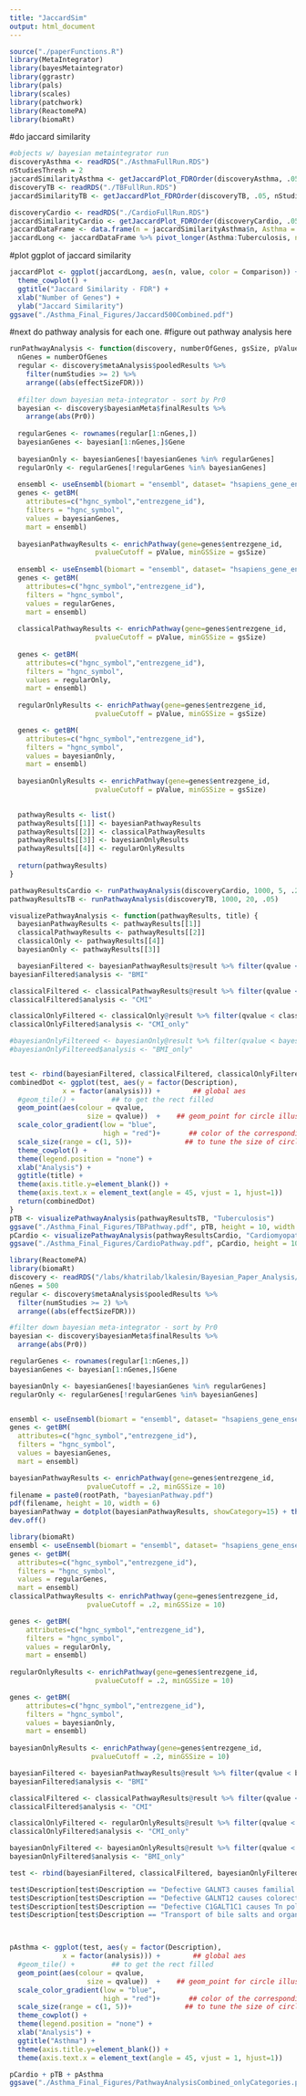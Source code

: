```yaml
---
title: "JaccardSim"
output: html_document
---
```


```r
source("./paperFunctions.R")
library(MetaIntegrator)
library(bayesMetaintegrator)
library(ggrastr)
library(pals)
library(scales)
library(patchwork)
library(ReactomePA)
library(biomaRt)
```

#do jaccard similarity
```r
#objects w/ bayesian metaintegrator run
discoveryAsthma <- readRDS("./AsthmaFullRun.RDS")
nStudiesThresh = 2
jaccardSimilarityAsthma <- getJaccardPlot_FDROrder(discoveryAsthma, .05, nStudiesThresh, seq(10, 500, by = 10))
discoveryTB <- readRDS("./TBFullRun.RDS")
jaccardSimilarityTB <- getJaccardPlot_FDROrder(discoveryTB, .05, nStudiesThresh, seq(10, 500, by = 10))

discoveryCardio <- readRDS("./CardioFullRun.RDS")
jaccardSimilarityCardio <- getJaccardPlot_FDROrder(discoveryCardio, .05, nStudiesThresh, seq(10, 500, by = 10))
jaccardDataFrame <- data.frame(n = jaccardSimilarityAsthma$n, Asthma = jaccardSimilarityAsthma$jaccard, Cardiomyopathy = jaccardSimilarityCardio$jaccard, Tuberculosis = jaccardSimilarityTB$jaccard)
jaccardLong <- jaccardDataFrame %>% pivot_longer(Asthma:Tuberculosis, names_to = "Comparison")
```

#plot ggplot of jaccard similarity
```r
jaccardPlot <- ggplot(jaccardLong, aes(n, value, color = Comparison)) + geom_line(size = 2) + 
  theme_cowplot() + 
  ggtitle("Jaccard Similarity - FDR") + 
  xlab("Number of Genes") +
  ylab("Jaccard Similarity")
ggsave("./Asthma_Final_Figures/Jaccard500Combined.pdf")
```

#next do pathway analysis for each one.
#figure out pathway analysis here
```r
runPathwayAnalysis <- function(discovery, numberOfGenes, gsSize, pValue) {
  nGenes = numberOfGenes
  regular <- discovery$metaAnalysis$pooledResults %>%
    filter(numStudies >= 2) %>%
    arrange((abs(effectSizeFDR)))
  
  #filter down bayesian meta-integrator - sort by Pr0
  bayesian <- discovery$bayesianMeta$finalResults %>%
    arrange(abs(Pr0))
  
  regularGenes <- rownames(regular[1:nGenes,])
  bayesianGenes <- bayesian[1:nGenes,]$Gene
  
  bayesianOnly <- bayesianGenes[!bayesianGenes %in% regularGenes]
  regularOnly <- regularGenes[!regularGenes %in% bayesianGenes]
  
  ensembl <- useEnsembl(biomart = "ensembl", dataset= "hsapiens_gene_ensembl")
  genes <- getBM(
    attributes=c("hgnc_symbol","entrezgene_id"),
    filters = "hgnc_symbol",
    values = bayesianGenes,
    mart = ensembl)
  
  bayesianPathwayResults <- enrichPathway(gene=genes$entrezgene_id,
                     pvalueCutoff = pValue, minGSSize = gsSize)
  
  ensembl <- useEnsembl(biomart = "ensembl", dataset= "hsapiens_gene_ensembl")
  genes <- getBM(
    attributes=c("hgnc_symbol","entrezgene_id"),
    filters = "hgnc_symbol",
    values = regularGenes,
    mart = ensembl)
  
  classicalPathwayResults <- enrichPathway(gene=genes$entrezgene_id,
                     pvalueCutoff = pValue, minGSSize = gsSize)
  
  genes <- getBM(
    attributes=c("hgnc_symbol","entrezgene_id"),
    filters = "hgnc_symbol",
    values = regularOnly,
    mart = ensembl)
  
  regularOnlyResults <- enrichPathway(gene=genes$entrezgene_id,
                     pvalueCutoff = pValue, minGSSize = gsSize)

  genes <- getBM(
    attributes=c("hgnc_symbol","entrezgene_id"),
    filters = "hgnc_symbol",
    values = bayesianOnly,
    mart = ensembl)
  
  bayesianOnlyResults <- enrichPathway(gene=genes$entrezgene_id,
                     pvalueCutoff = pValue, minGSSize = gsSize)

  
  pathwayResults <- list()
  pathwayResults[[1]] <- bayesianPathwayResults
  pathwayResults[[2]] <- classicalPathwayResults
  pathwayResults[[3]] <- bayesianOnlyResults
  pathwayResults[[4]] <- regularOnlyResults
  
  return(pathwayResults)
}

pathwayResultsCardio <- runPathwayAnalysis(discoveryCardio, 1000, 5, .2)
pathwayResultsTB <- runPathwayAnalysis(discoveryTB, 1000, 20, .05)

```

```r
visualizePathwayAnalysis <- function(pathwayResults, title) {
  bayesianPathwayResults <- pathwayResults[[1]]
  classicalPathwayResults <- pathwayResults[[2]]
  classicalOnly <- pathwayResults[[4]]
  bayesianOnly <- pathwayResults[[3]]

  bayesianFiltered <- bayesianPathwayResults@result %>% filter(qvalue < bayesianPathwayResults@qvalueCutoff) %>% dplyr::select(Description, qvalue)
bayesianFiltered$analysis <- "BMI"

classicalFiltered <- classicalPathwayResults@result %>% filter(qvalue < classicalPathwayResults@qvalueCutoff) %>% dplyr::select(Description, qvalue)
classicalFiltered$analysis <- "CMI"

classicalOnlyFiltered <- classicalOnly@result %>% filter(qvalue < classicalOnly@qvalueCutoff) %>% dplyr::select(Description, qvalue)
classicalOnlyFiltered$analysis <- "CMI_only"

#bayesianOnlyFiltereed <- bayesianOnly@result %>% filter(qvalue < bayesianOnly@qvalueCutoff) %>% dplyr::select(Description, qvalue)
#bayesianOnlyFiltereed$analysis <- "BMI_only"


test <- rbind(bayesianFiltered, classicalFiltered, classicalOnlyFiltered)
combinedDot <- ggplot(test, aes(y = factor(Description),
             x = factor(analysis))) +        ## global aes
  #geom_tile() +         ## to get the rect filled
  geom_point(aes(colour = qvalue, 
                   size = qvalue))  +    ## geom_point for circle illusion
  scale_color_gradient(low = "blue",  
                       high = "red")+       ## color of the corresponding aes
  scale_size(range = c(1, 5))+             ## to tune the size of circles
  theme_cowplot() +
  theme(legend.position = "none") +
  xlab("Analysis") + 
  ggtitle(title) +
  theme(axis.title.y=element_blank()) +
  theme(axis.text.x = element_text(angle = 45, vjust = 1, hjust=1))
  return(combinedDot)
}
pTB <- visualizePathwayAnalysis(pathwayResultsTB, "Tuberculosis")
ggsave("./Asthma_Final_Figures/TBPathway.pdf", pTB, height = 10, width = 10)
pCardio <- visualizePathwayAnalysis(pathwayResultsCardio, "Cardiomyopathy")
ggsave("./Asthma_Final_Figures/CardioPathway.pdf", pCardio, height = 10, width = 10)

```

```r
library(ReactomePA)
library(biomaRt)
discovery <- readRDS("/labs/khatrilab/lkalesin/Bayesian_Paper_Analysis/Data/AsthmaFullRun.RDS")
nGenes = 500
regular <- discovery$metaAnalysis$pooledResults %>%
  filter(numStudies >= 2) %>%
  arrange((abs(effectSizeFDR)))

#filter down bayesian meta-integrator - sort by Pr0
bayesian <- discovery$bayesianMeta$finalResults %>%
  arrange(abs(Pr0))

regularGenes <- rownames(regular[1:nGenes,])
bayesianGenes <- bayesian[1:nGenes,]$Gene

bayesianOnly <- bayesianGenes[!bayesianGenes %in% regularGenes]
regularOnly <- regularGenes[!regularGenes %in% bayesianGenes]


ensembl <- useEnsembl(biomart = "ensembl", dataset= "hsapiens_gene_ensembl")
genes <- getBM(
  attributes=c("hgnc_symbol","entrezgene_id"),
  filters = "hgnc_symbol",
  values = bayesianGenes,
  mart = ensembl)

bayesianPathwayResults <- enrichPathway(gene=genes$entrezgene_id,
                   pvalueCutoff = .2, minGSSize = 10)
filename = paste0(rootPath, "bayesianPathway.pdf")
pdf(filename, height = 10, width = 6)
bayesianPathway = dotplot(bayesianPathwayResults, showCategory=15) + theme_cowplot() + theme(axis.text.x = element_text(angle = 90, vjust = 0.5, hjust=1))
dev.off()

library(biomaRt)
ensembl <- useEnsembl(biomart = "ensembl", dataset= "hsapiens_gene_ensembl")
genes <- getBM(
  attributes=c("hgnc_symbol","entrezgene_id"),
  filters = "hgnc_symbol",
  values = regularGenes,
  mart = ensembl)
classicalPathwayResults <- enrichPathway(gene=genes$entrezgene_id,
                   pvalueCutoff = .2, minGSSize = 10)

genes <- getBM(
    attributes=c("hgnc_symbol","entrezgene_id"),
    filters = "hgnc_symbol",
    values = regularOnly,
    mart = ensembl)
  
regularOnlyResults <- enrichPathway(gene=genes$entrezgene_id,
                     pvalueCutoff = .2, minGSSize = 10)

genes <- getBM(
    attributes=c("hgnc_symbol","entrezgene_id"),
    filters = "hgnc_symbol",
    values = bayesianOnly,
    mart = ensembl)
  
bayesianOnlyResults <- enrichPathway(gene=genes$entrezgene_id,
                    pvalueCutoff = .2, minGSSize = 10)

bayesianFiltered <- bayesianPathwayResults@result %>% filter(qvalue < bayesianPathwayResults@qvalueCutoff) %>% dplyr::select(Description, qvalue)
bayesianFiltered$analysis <- "BMI"

classicalFiltered <- classicalPathwayResults@result %>% filter(qvalue < classicalPathwayResults@qvalueCutoff) %>% dplyr::select(Description, qvalue)
classicalFiltered$analysis <- "CMI"

classicalOnlyFiltered <- regularOnlyResults@result %>% filter(qvalue < regularOnlyResults@qvalueCutoff) %>% dplyr::select(Description, qvalue)
classicalOnlyFiltered$analysis <- "CMI_only"

bayesianOnlyFiltered <- bayesianOnlyResults@result %>% filter(qvalue < bayesianOnlyResults@qvalueCutoff) %>% dplyr::select(Description, qvalue)
bayesianOnlyFiltered$analysis <- "BMI_only"

test <- rbind(bayesianFiltered, classicalFiltered, bayesianOnlyFiltered, classicalOnlyFiltered)

test$Description[test$Description == "Defective GALNT3 causes familial hyperphosphatemic tumoral calcinosis (HFTC)"] <- "Defective GALNT3 causes HFTC"
test$Description[test$Description == "Defective GALNT12 causes colorectal cancer 1 (CRCS1)"] <- "Defective GALNT3 causes CRCS1"
test$Description[test$Description == "Defective C1GALT1C1 causes Tn polyagglutination syndrome (TNPS)"] <- "Defective C1GALT1C1 causes TNPS"
test$Description[test$Description == "Transport of bile salts and organic acids, metal ions and amine compounds"] <- "Transport of bile salts, organic acids, metal ions, amines"



pAsthma <- ggplot(test, aes(y = factor(Description),
             x = factor(analysis))) +        ## global aes
  #geom_tile() +         ## to get the rect filled
  geom_point(aes(colour = qvalue, 
                   size = qvalue))  +    ## geom_point for circle illusion
  scale_color_gradient(low = "blue",  
                       high = "red")+       ## color of the corresponding aes
  scale_size(range = c(1, 5))+             ## to tune the size of circles
  theme_cowplot() +
  theme(legend.position = "none") +
  xlab("Analysis") + 
  ggtitle("Asthma") + 
  theme(axis.title.y=element_blank()) +
  theme(axis.text.x = element_text(angle = 45, vjust = 1, hjust=1))

```

```r
pCardio + pTB + pAsthma
ggsave("./Asthma_Final_Figures/PathwayAnalysisCombined_onlyCategories.pdf", width = 20, height = 10)
```

